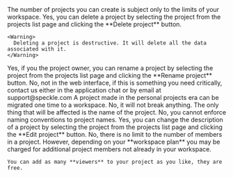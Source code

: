 <AccordionGroup>
  <Accordion title="Is there a limit to the number of projects I can create?">
    The number of projects you can create is subject only to the limits of your workspace.
  </Accordion>

  <Accordion title="Can I delete a project?">
    Yes, you can delete a project by selecting the project from the projects list 
    page and clicking the **Delete project** button.

    <Warning>
      Deleting a project is destructive. It will delete all the data associated with it.
    </Warning>

  </Accordion>
  <Accordion title="Can I rename a project?">
    Yes, if you the project owner, you can rename a project by selecting the
    project from the projects list page and clicking the **Rename project**
    button.
  </Accordion>
  <Accordion title="Can I move a project to another workspace?">
    No, not in the web interface, if this is something you need critically,
    contact us either in the application chat or by email at support@speckle.com A
    project made in the personal projects era can be migrated one time to a
    workspace.
  </Accordion>
  <Accordion title="If I rename a project will it break anything?">
    No, it will not break anything. The only thing that will be affected is the
    name of the project.
  </Accordion>
  <Accordion title="Can I enforce naming conventions to project names?">
    No, you cannot enforce naming conventions to project names.
  </Accordion>
  <Accordion title="Can I change the description of a project?">
    Yes, you can change the description of a project by selecting the project from
    the projects list page and clicking the **Edit project** button.
  </Accordion>
  <Accordion title="Is there a limit to the number of members in a project?">
    No, there is no limit to the number of members in a project. However, depending on your
    **workspace plan** you may be charged for additional project members not already in your workspace. 
    
    You can add as many **viewers** to your project as you like, they are free.
  </Accordion>

</AccordionGroup>
